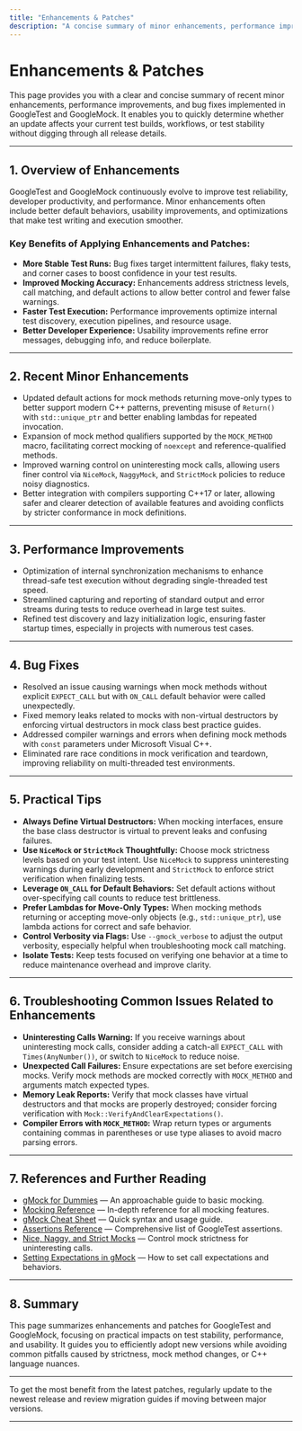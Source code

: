 ```yaml
---
title: "Enhancements & Patches"
description: "A concise summary of minor enhancements, performance improvements, and bug fixes, helping users detect when an update may impact their builds, workflows, or test stability."
---
```


# Enhancements & Patches

This page provides you with a clear and concise summary of recent minor enhancements, performance improvements, and bug fixes implemented in GoogleTest and GoogleMock. It enables you to quickly determine whether an update affects your current test builds, workflows, or test stability without digging through all release details.

---

## 1. Overview of Enhancements

GoogleTest and GoogleMock continuously evolve to improve test reliability, developer productivity, and performance. Minor enhancements often include better default behaviors, usability improvements, and optimizations that make test writing and execution smoother.

### Key Benefits of Applying Enhancements and Patches:

- **More Stable Test Runs:** Bug fixes target intermittent failures, flaky tests, and corner cases to boost confidence in your test results.
- **Improved Mocking Accuracy:** Enhancements address strictness levels, call matching, and default actions to allow better control and fewer false warnings.
- **Faster Test Execution:** Performance improvements optimize internal test discovery, execution pipelines, and resource usage.
- **Better Developer Experience:** Usability improvements refine error messages, debugging info, and reduce boilerplate.

---

## 2. Recent Minor Enhancements

- Updated default actions for mock methods returning move-only types to better support modern C++ patterns, preventing misuse of `Return()` with `std::unique_ptr` and better enabling lambdas for repeated invocation.
- Expansion of mock method qualifiers supported by the `MOCK_METHOD` macro, facilitating correct mocking of `noexcept` and reference-qualified methods.
- Improved warning control on uninteresting mock calls, allowing users finer control via `NiceMock`, `NaggyMock`, and `StrictMock` policies to reduce noisy diagnostics.
- Better integration with compilers supporting C++17 or later, allowing safer and clearer detection of available features and avoiding conflicts by stricter conformance in mock definitions.

---

## 3. Performance Improvements

- Optimization of internal synchronization mechanisms to enhance thread-safe test execution without degrading single-threaded test speed.
- Streamlined capturing and reporting of standard output and error streams during tests to reduce overhead in large test suites.
- Refined test discovery and lazy initialization logic, ensuring faster startup times, especially in projects with numerous test cases.

---

## 4. Bug Fixes

- Resolved an issue causing warnings when mock methods without explicit `EXPECT_CALL` but with `ON_CALL` default behavior were called unexpectedly.
- Fixed memory leaks related to mocks with non-virtual destructors by enforcing virtual destructors in mock class best practice guides.
- Addressed compiler warnings and errors when defining mock methods with `const` parameters under Microsoft Visual C++.
- Eliminated rare race conditions in mock verification and teardown, improving reliability on multi-threaded test environments.

---

## 5. Practical Tips 

- **Always Define Virtual Destructors:** When mocking interfaces, ensure the base class destructor is virtual to prevent leaks and confusing failures.
- **Use `NiceMock` or `StrictMock` Thoughtfully:** Choose mock strictness levels based on your test intent. Use `NiceMock` to suppress uninteresting warnings during early development and `StrictMock` to enforce strict verification when finalizing tests.
- **Leverage `ON_CALL` for Default Behaviors:** Set default actions without over-specifying call counts to reduce test brittleness.
- **Prefer Lambdas for Move-Only Types:** When mocking methods returning or accepting move-only objects (e.g., `std::unique_ptr`), use lambda actions for correct and safe behavior.
- **Control Verbosity via Flags:** Use `--gmock_verbose` to adjust the output verbosity, especially helpful when troubleshooting mock call matching.
- **Isolate Tests:** Keep tests focused on verifying one behavior at a time to reduce maintenance overhead and improve clarity.

---

## 6. Troubleshooting Common Issues Related to Enhancements

- **Uninteresting Calls Warning:** If you receive warnings about uninteresting mock calls, consider adding a catch-all `EXPECT_CALL` with `Times(AnyNumber())`, or switch to `NiceMock` to reduce noise.
- **Unexpected Call Failures:** Ensure expectations are set before exercising mocks. Verify mock methods are mocked correctly with `MOCK_METHOD` and arguments match expected types.
- **Memory Leak Reports:** Verify that mock classes have virtual destructors and that mocks are properly destroyed; consider forcing verification with `Mock::VerifyAndClearExpectations()`.
- **Compiler Errors with `MOCK_METHOD`:** Wrap return types or arguments containing commas in parentheses or use type aliases to avoid macro parsing errors.

---

## 7. References and Further Reading

- [gMock for Dummies](https://google.github.io/googletest/gmock_for_dummies.html) — An approachable guide to basic mocking.
- [Mocking Reference](https://google.github.io/googletest/reference/mocking.html) — In-depth reference for all mocking features.
- [gMock Cheat Sheet](https://google.github.io/googletest/gmock_cheat_sheet.html) — Quick syntax and usage guide.
- [Assertions Reference](https://google.github.io/googletest/reference/assertions.html) — Comprehensive list of GoogleTest assertions.
- [Nice, Naggy, and Strict Mocks](https://google.github.io/googletest/gmock_cook_book.html#nice-strict-naggy) — Control mock strictness for uninteresting calls.
- [Setting Expectations in gMock](https://google.github.io/googletest/reference/mocking.html#EXPECT_CALL) — How to set call expectations and behaviors.

---

## 8. Summary

This page summarizes enhancements and patches for GoogleTest and GoogleMock, focusing on practical impacts on test stability, performance, and usability. It guides you to efficiently adopt new versions while avoiding common pitfalls caused by strictness, mock method changes, or C++ language nuances.

---

<Check>
To get the most benefit from the latest patches, regularly update to the newest release and review migration guides if moving between major versions.
</Check>

---